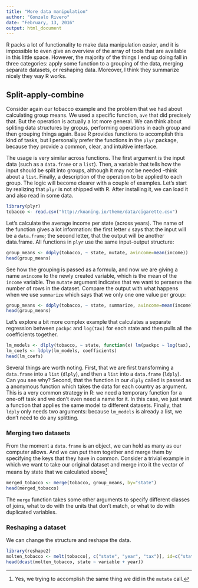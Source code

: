 ```yaml
---
title: "More data manipulation"
author: "Gonzalo Rivero"
date: "February, 13, 2016"
output: html_document
---
```


R packs a lot of functionality to make data manipulation easier, and it is impossible to even give an overview of the array of tools that are available in this little space. However, the majority of the things I end up doing fall in three categories: apply some function to a grouping of the data, merging separate datasets, or reshaping data. Moreover, I think they summarize nicely they way R works.

## Split-apply-combine

Consider again our tobacco example and the problem that we had about calculating group means. We used a specific function, `ave` that did precisely that. But the operation is actually a lot more general. We can think about spliting data structures by gropus, performing operations in each group and then grouping things again. Base R provides functions to accomplish this kind of tasks, but I personally prefer the functions in the `plyr` package, because they provide a common, clear, and intuitive interface.
 
The usage is very similar across functions. The first argument is the input data (such as a `data.frame` or a `list`). Then, a variable that tells how the input should be split into groups, although it may not be needed --think about a `list`. Finally, a description of the operation to be applied to each group. The logic will become clearer with a couple of examples. Let's start by realizing that `plyr` is not shipped with R. After installing it, we can load it and also read in some data.

```r
library(plyr)
tobacco <- read.csv("http://koaning.io/theme/data/cigarette.csv")
```

Let's calculate the average income per state (across years). The name of the function gives a lot information: the first letter `d` says that the input will be a `data.frame`; the second letter, that the output will be another data.frame. All functions in `plyr` use the same input-output structure:

```r
group_means <- ddply(tobacco, ~ state, mutate, avincome=mean(income))
head(group_means)
```

See how the grouping is passed as a formula, and now we are giving a name `avincome` to the newly created variable, which is the mean of the `income` variable. The `mutate` argument indicates that we want to perserve the number of rows in the dataset. Compare the output with what happens when we use `summarize` which says that we only one one value per group:

```r
group_means <- ddply(tobacco, ~ state, summarize, avincome=mean(income))
head(group_means)
```

Let's explore a bit more complex example that calculates a separate regression between `packpc` and `log(tax)` for each state and then pulls all the coefficients together.

```r
lm_models <- dlply(tobacco, ~ state, function(x) lm(packpc ~ log(tax), data=x))
lm_coefs <- ldply(lm_models, coefficients)
head(lm_coefs)
```

Several things are worth noting. First, that we are first transforming a `data.frame` into a `list` (`dlply`), and then a `list` into a `data.frame` (`ldply`). Can you see why? Second, that the function in our `dlply` called is passed as a anonymous function which takes the data for each country as argument. This is a very common strategy in R: we need a temporary function for a one-off task and we don't even need a name for it. In this case, we just want a function that applies the same model to different datasets. Finally, that `ldply` only needs two arguments: because `lm_models` is already a list, we don't need to do any splitting.

### Merging two datasets

From the moment a `data.frame` is an object, we can hold as many as our computer allows. And we can put them together and merge
them by specifying the keys that they have in common. Consider a trivial example in which we want to take our original dataset and merge into it the vector of means by state that we calculated above[^1]

[^1]: Yes, we trying to accomplish the same thing we did in the `mutate` call.

```r
merged_tobacco <- merge(tobacco, group_means, by="state")
head(merged_tobacco)
```

The `merge` function takes some other arguments to specify different classes of joins, what to do with the units that don't match, or what to do with duplicated variables. 

### Reshaping a dataset

We can change the structure and reshape the data.

```r
library(reshape2)
molten_tobacco <- melt(tobacco[, c("state", "year", "tax")], id=c("state", "year"))
head(dcast(molten_tobacco, state ~ variable + year))
```
